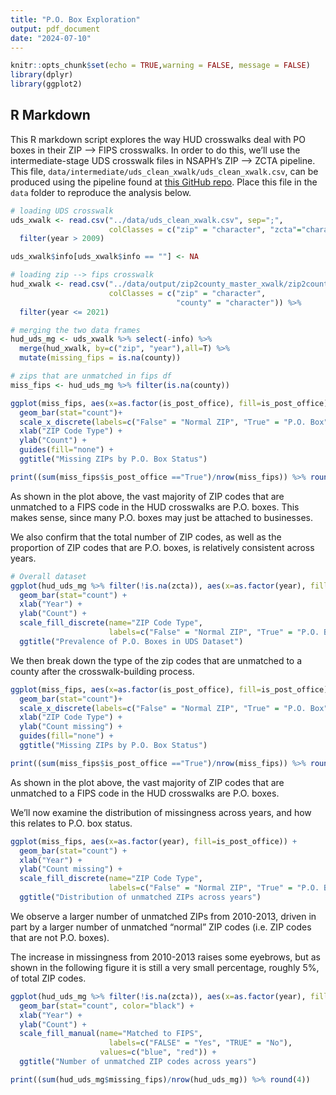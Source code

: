 ```yaml
---
title: "P.O. Box Exploration"
output: pdf_document
date: "2024-07-10"
---
```


```r
knitr::opts_chunk$set(echo = TRUE,warning = FALSE, message = FALSE)
library(dplyr)
library(ggplot2)
```

## R Markdown

This R markdown script explores the way HUD crosswalks deal with PO boxes in their ZIP --> FIPS crosswalks. In order to do this, we'll use the intermediate-stage UDS crosswalk files in NSAPH's ZIP --> ZCTA pipeline. This file, `data/intermediate/uds_clean_xwalk/uds_clean_xwalk.csv`, can be produced using the pipeline found at [this GitHub repo](https://github.com/NSAPH-Data-Processing/zip2fips_master_xwalk/tree/main). Place this file in the `data` folder to reproduce the analysis below.

```r
# loading UDS crosswalk
uds_xwalk <- read.csv("../data/uds_clean_xwalk.csv", sep=";",
                      colClasses = c("zip" = "character", "zcta"="character")) %>%
  filter(year > 2009)

uds_xwalk$info[uds_xwalk$info == ""] <- NA
```

```r
# loading zip --> fips crosswalk
hud_xwalk <- read.csv("../data/output/zip2county_master_xwalk/zip2county_master_xwalk_2010_2023_tot_ratio_one2one.csv", 
                      colClasses = c("zip" = "character", 
                                     "county" = "character")) %>%
  filter(year <= 2021)
```

```r
# merging the two data frames
hud_uds_mg <- uds_xwalk %>% select(-info) %>%
  merge(hud_xwalk, by=c("zip", "year"),all=T) %>%
  mutate(missing_fips = is.na(county))

# zips that are unmatched in fips df
miss_fips <- hud_uds_mg %>% filter(is.na(county))

ggplot(miss_fips, aes(x=as.factor(is_post_office), fill=is_post_office)) +
  geom_bar(stat="count")+
  scale_x_discrete(labels=c("False" = "Normal ZIP", "True" = "P.O. Box")) +
  xlab("ZIP Code Type") +
  ylab("Count") +
  guides(fill="none") +
  ggtitle("Missing ZIPs by P.O. Box Status")

print((sum(miss_fips$is_post_office =="True")/nrow(miss_fips)) %>% round(digits=3))

```

As shown in the plot above, the vast majority of ZIP codes that are unmatched to a FIPS code in the HUD crosswalks are P.O. boxes. This makes sense, since many P.O. boxes may just be attached to businesses.


We also confirm that the total number of ZIP codes, as well as the proportion of ZIP codes that are P.O. boxes, is relatively consistent across years.
```r
# Overall dataset
ggplot(hud_uds_mg %>% filter(!is.na(zcta)), aes(x=as.factor(year), fill=is_post_office)) +
  geom_bar(stat="count") +
  xlab("Year") +
  ylab("Count") +
  scale_fill_discrete(name="ZIP Code Type", 
                      labels=c("False" = "Normal ZIP", "True" = "P.O. Box")) +
  ggtitle("Prevalence of P.O. Boxes in UDS Dataset")
```


We then break down the type of the zip codes that are unmatched to a county after the crosswalk-building process.
```r
ggplot(miss_fips, aes(x=as.factor(is_post_office), fill=is_post_office)) +
  geom_bar(stat="count")+
  scale_x_discrete(labels=c("False" = "Normal ZIP", "True" = "P.O. Box")) +
  xlab("ZIP Code Type") +
  ylab("Count missing") +
  guides(fill="none") +
  ggtitle("Missing ZIPs by P.O. Box Status")

print((sum(miss_fips$is_post_office =="True")/nrow(miss_fips)) %>% round(digits=3))
```

As shown in the plot above, the vast majority of ZIP codes that are unmatched to a FIPS code in the HUD crosswalks are P.O. boxes.


We'll now examine the distribution of missingness across years, and how this relates to P.O. box status.

``` r

ggplot(miss_fips, aes(x=as.factor(year), fill=is_post_office)) +
  geom_bar(stat="count") +
  xlab("Year") +
  ylab("Count missing") +
  scale_fill_discrete(name="ZIP Code Type", 
                      labels=c("False" = "Normal ZIP", "True" = "P.O. Box")) +
  ggtitle("Distribution of unmatched ZIPs across years")
```

We observe a larger number of unmatched ZIPs from 2010-2013, driven in part by a larger number of unmatched "normal" ZIP codes (i.e. ZIP codes that are not P.O. boxes).


The increase in missingness from 2010-2013 raises some eyebrows, but as shown in the following figure it is still a very small percentage, roughly 5%, of total ZIP codes.
```r
ggplot(hud_uds_mg %>% filter(!is.na(zcta)), aes(x=as.factor(year), fill=missing_fips)) +
  geom_bar(stat="count", color="black") +
  xlab("Year") +
  ylab("Count") +
  scale_fill_manual(name="Matched to FIPS", 
                      labels=c("FALSE" = "Yes", "TRUE" = "No"),
                    values=c("blue", "red")) +
  ggtitle("Number of unmatched ZIP codes across years")

print((sum(hud_uds_mg$missing_fips)/nrow(hud_uds_mg)) %>% round(4))
```

